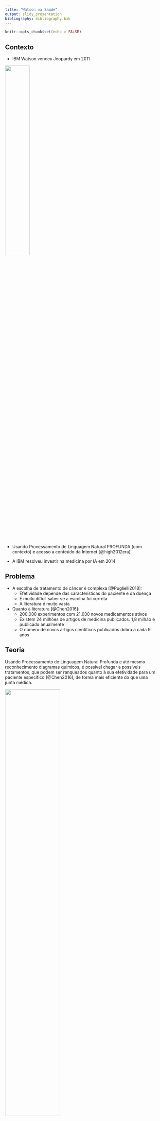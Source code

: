 ```yaml
---
title: "Watson na Saúde"
output: slidy_presentation
bibliography: bibliography.bib
---
```


```r
knitr::opts_chunk$set(echo = FALSE)
```

## Contexto

* IBM Watson venceu Jeopardy em 2011

![](imagens/jeopardy.jpg){width=40%}


* Usando Processamento de Linguagem Natural PROFUNDA (com contexto) e acesso a conteúdo da Internet [@high2012era]

* A IBM resolveu investir na medicina por IA em 2014

## Problema


* A escolha de tratamento de câncer é complexa [@Puglielli2018]:
  - Efetividade depende das características do paciente e da doença
  - É muito difícil saber se a escolha foi correta
  - A literatura é muito vasta

* Quanto à literatura [@Chen2016]:
  - 200.000 experimentos com 21.000 novos medicamentos ativos
  - Existem 24 milhões de artigos de medicina publicados. 1,8 milhão é publicado anualmente
  - O número de novos artigos científicos publicados dobra a cada 9 anos


## Teoria

Usando Processamento de Linguagem Natural Profunda e até mesmo reconhecimento diagramas químicos, é possível chegar a possíveis tratamentos, que podem ser ranqueados quanto à sua efetividade para um paciente específico [@Chen2016], de forma mais eficiente do que uma junta médica.


![](imagens/teoria1.png){width=60%}

![](imagens/teoria2.png){width=60%}


## Experimento

* IBM Watson está em experiência em vários lugares, mas em nenhum ele está "em produção" ainda.

* Os artigos avaliam a taxa de concordância entre o IBM Watson e uma junta médica

  - A maioria dos artigos aponta uma taxa de concordância alta, chegando a 93% [@10.1093/annonc/mdx781] [@10.1093/annonc/mdy297.031]

  - Alguns artigos mostram taxas variáveis por tipo de câncer, e concluem que Watson ainda não está maduro para substituir médicos humanos [@lee2018assessing] [@zhou2019concordance]
  

* Todos os artigos jornalísticos encontrados fazem críticas ao IBM Watson, relatando que em nenhum caso ele está em produção e que em alguns casos ele gerou decisões de tratamento injustificáveis e claramente erradas.
  - O mais completo deles [@strickland2019ibm] mostra uma lista de lugares onde o Watson foi testado. Em alguns ele foi descontinuado e em outros continua em testes, mas em apenas em um ele é usado de verdade.
  - Em alguns lugares houve resultados melhores com o Watson for Genomics, que usa informação estruturada (genoma) ao invés dos prontuários. Há dificuldade em se entender os dados dos prontuários dos pacientes.




## Discussões

* Ambiente Kind x Wicked
  - Gary Klein sempre estudou como a intuição de especialistas melhora com o tempo
  - Daniel Kahneman sempre executou experimentos onde as intuições se mostravam falhas (mesmo para especialistas)
  - Em um artigo em conjunto [@kahneman2009conditions], eles concluem que não há discordância: o tipo de ambiente onde se dá a decisão que faz o uso da intuição ser mais difícil. As definições de ambientes Kind e Wicked vêm de um livro de Hogarth [@hogarth2001educating].

* Questões comerciais. Trade-off lançar logo x lançar maduro.
  - A IBM saiu ganhando?
  - Entrar numa empreitada dessas é arriscado. Como financiar? Governo?

* Tolerância para erros de IA menor que erros humanos?
  - Por que aceitamos tantas mortes por motoristas humanos mas nos escandalizamos com uma morte por um carro autônomo?
  - Quem deveria assumir a responsabilidade?
  - O racional por trás das decisões por IA é menos transparente. Como melhorar isso?








## Referências





